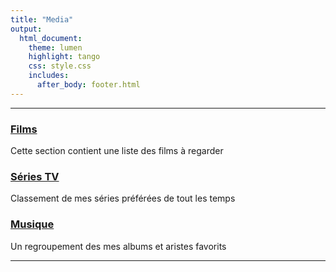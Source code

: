 ```yaml
---
title: "Media"
output:
  html_document:
    theme: lumen
    highlight: tango
    css: style.css
    includes:
      after_body: footer.html
---
```

***

### [Films](films.html)
Cette section contient une liste des films à regarder

### [Séries TV](tv.html)
Classement de mes séries préférées de tout les temps

### [Musique](musique.html)
Un regroupement des mes albums et aristes favorits

***